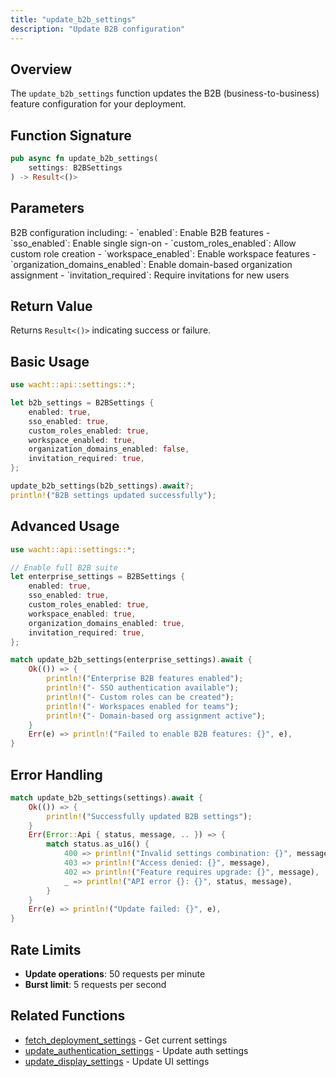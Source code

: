```yaml
---
title: "update_b2b_settings"
description: "Update B2B configuration"
---
```


## Overview

The `update_b2b_settings` function updates the B2B (business-to-business) feature configuration for your deployment.

## Function Signature

```rust
pub async fn update_b2b_settings(
    settings: B2BSettings
) -> Result<()>
```

## Parameters

<ParamField path="settings" type="B2BSettings" required>
  B2B configuration including:
  - `enabled`: Enable B2B features
  - `sso_enabled`: Enable single sign-on
  - `custom_roles_enabled`: Allow custom role creation
  - `workspace_enabled`: Enable workspace features
  - `organization_domains_enabled`: Enable domain-based organization assignment
  - `invitation_required`: Require invitations for new users
</ParamField>

## Return Value

Returns `Result<()>` indicating success or failure.

## Basic Usage

```rust
use wacht::api::settings::*;

let b2b_settings = B2BSettings {
    enabled: true,
    sso_enabled: true,
    custom_roles_enabled: true,
    workspace_enabled: true,
    organization_domains_enabled: false,
    invitation_required: true,
};

update_b2b_settings(b2b_settings).await?;
println!("B2B settings updated successfully");
```

## Advanced Usage

```rust
use wacht::api::settings::*;

// Enable full B2B suite
let enterprise_settings = B2BSettings {
    enabled: true,
    sso_enabled: true,
    custom_roles_enabled: true,
    workspace_enabled: true,
    organization_domains_enabled: true,
    invitation_required: true,
};

match update_b2b_settings(enterprise_settings).await {
    Ok(()) => {
        println!("Enterprise B2B features enabled");
        println!("- SSO authentication available");
        println!("- Custom roles can be created");
        println!("- Workspaces enabled for teams");
        println!("- Domain-based org assignment active");
    }
    Err(e) => println!("Failed to enable B2B features: {}", e),
}
```

## Error Handling

```rust
match update_b2b_settings(settings).await {
    Ok(()) => {
        println!("Successfully updated B2B settings");
    }
    Err(Error::Api { status, message, .. }) => {
        match status.as_u16() {
            400 => println!("Invalid settings combination: {}", message),
            403 => println!("Access denied: {}", message),
            402 => println!("Feature requires upgrade: {}", message),
            _ => println!("API error {}: {}", status, message),
        }
    }
    Err(e) => println!("Update failed: {}", e),
}
```

## Rate Limits

- **Update operations**: 50 requests per minute
- **Burst limit**: 5 requests per second

## Related Functions

- [fetch_deployment_settings](fetch-deployment-settings) - Get current settings
- [update_authentication_settings](update-authentication-settings) - Update auth settings
- [update_display_settings](update-display-settings) - Update UI settings
